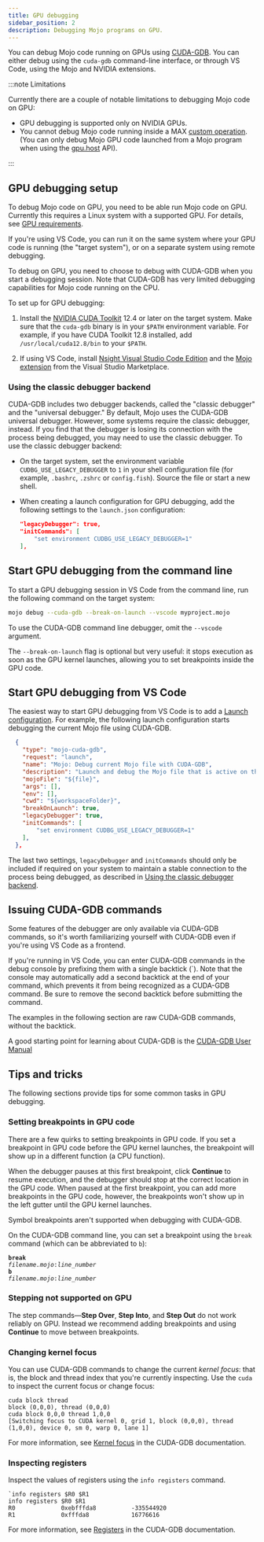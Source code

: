 ```yaml
---
title: GPU debugging
sidebar_position: 2
description: Debugging Mojo programs on GPU.
---
```


You can debug Mojo code running on GPUs using
[CUDA-GDB](https://docs.nvidia.com/cuda/cuda-gdb/index.html#). You can either
debug using the `cuda-gdb` command-line interface, or through VS Code, using the
Mojo and NVIDIA extensions.

:::note Limitations

Currently there are a couple of notable limitations to debugging Mojo code on
GPU:

- GPU debugging is supported only on NVIDIA GPUs.
- You cannot debug Mojo code running inside a MAX
  [custom operation](/max/custom-ops/). (You can only debug Mojo GPU code
  launched from a Mojo program when using the
  [gpu.host](/mojo/stdlib/gpu/host/) API).

:::

## GPU debugging setup

To debug Mojo code on GPU, you need to be able run Mojo code on GPU. Currently
this requires a Linux system with a supported GPU. For details, see
[GPU requirements](/max/faq/#gpu-requirements).

If you're using VS Code, you can run it on the same system where your GPU code
is running (the "target system"), or on a separate system using remote
debugging.

To debug on GPU, you need to choose to debug with CUDA-GDB when you start a
debugging session. Note that CUDA-GDB has very limited debugging capabilities
for Mojo code running on the CPU.

To set up for GPU debugging:

1. Install the [NVIDIA CUDA Toolkit](https://developer.nvidia.com/cuda-toolkit)
   12.4 or later on the target system. Make sure that the `cuda-gdb`
   binary is in your `$PATH` environment variable. For example, if you have CUDA
   Toolkit 12.8 installed, add `/usr/local/cuda12.8/bin` to your `$PATH`.

2. If using VS Code, install
   [Nsight Visual Studio Code Edition](https://marketplace.visualstudio.com/items?itemName=nvidia.nsight-vscode-edition)
   and the
   [Mojo extension](https://marketplace.visualstudio.com/items?itemName=modular-mojotools.vscode-mojo)
   from the Visual Studio Marketplace.

### Using the classic debugger backend

CUDA-GDB includes two debugger backends, called the "classic debugger" and
the "universal debugger." By default, Mojo uses the CUDA-GDB universal debugger.
However, some systems require the classic debugger, instead. If you find that the
debugger is losing its connection with the process being debugged, you may need
to use the classic debugger. To use the classic debugger backend:

- On the target system, set the environment variable
  `CUDBG_USE_LEGACY_DEBUGGER` to `1` in your shell configuration file (for
  example, `.bashrc`, `.zshrc` or `config.fish`). Source the file or start a
  new shell.

- When creating a launch configuration for GPU debugging, add the following
  settings to the `launch.json` configuration:

  ```json
  "legacyDebugger": true,
  "initCommands": [
      "set environment CUDBG_USE_LEGACY_DEBUGGER=1"
  ],
  ```

## Start GPU debugging from the command line

To start a GPU debugging session in VS Code from the command line, run the
following command on the target system:

```bash
mojo debug --cuda-gdb --break-on-launch --vscode myproject.mojo
```

To use the CUDA-GDB command line debugger, omit the `--vscode` argument.

The `--break-on-launch` flag is optional but very useful: it stops execution as
soon as the GPU kernel launches, allowing you to set breakpoints inside the GPU
code.

## Start GPU debugging from VS Code

The easiest way to start GPU debugging from VS Code is to add a
[Launch configuration](#launch-configurations). For example, the following
launch configuration starts debugging the current Mojo file using CUDA-GDB.

```json
  {
    "type": "mojo-cuda-gdb",
    "request": "launch",
    "name": "Mojo: Debug current Mojo file with CUDA-GDB",
    "description": "Launch and debug the Mojo file that is active on the editor when the debug session starts, using CUDA-GDB.",
    "mojoFile": "${file}",
    "args": [],
    "env": [],
    "cwd": "${workspaceFolder}",
    "breakOnLaunch": true,
    "legacyDebugger": true,
    "initCommands": [
        "set environment CUDBG_USE_LEGACY_DEBUGGER=1"
    ],
  },
```

The last two settings, `legacyDebugger` and `initCommands` should only be
included if required on your system to maintain a stable connection to the
process being debugged, as described in
[Using the classic debugger backend](#using-the-classic-debugger-backend).

## Issuing CUDA-GDB commands

Some features of the debugger are only available via CUDA-GDB commands, so it's
worth familiarizing yourself with CUDA-GDB even if you're using VS Code as a
frontend.

If you're running in VS Code, you can enter CUDA-GDB commands in the debug
console by prefixing them with a single backtick (`). Note that the console may
automatically add a second backtick at the end of your command, which prevents
it from being recognized as a CUDA-GDB command. Be sure to remove the second
backtick before submitting the command.

The examples in the following section are raw CUDA-GDB commands, without the
backtick.

A good starting point for learning about CUDA-GDB is the
[CUDA-GDB User Manual](https://docs.nvidia.com/cuda/cuda-gdb/index.html#)

## Tips and tricks

The following sections provide tips for some common tasks in GPU debugging.

### Setting breakpoints in GPU code

There are a few quirks to setting breakpoints in GPU code. If you set a
breakpoint in GPU code before the GPU kernel launches, the breakpoint will show
up in a different function (a CPU function).

When the debugger pauses at this first breakpoint, click **Continue** to resume
execution, and the debugger should stop at the correct location in the GPU code.
When paused at the first breakpoint, you can add more breakpoints in the GPU
code, however, the breakpoints won't show up in the left gutter until the GPU
kernel launches.

Symbol breakpoints aren't supported when debugging with CUDA-GDB.

On the CUDA-GDB command line, you can set a breakpoint using the `break`
command (which can be abbreviated to `b`):

<code><strong>break</strong> <var>filename.mojo</var>:<var>line_number</var></code><br/>
<code><strong>b</strong> <var>filename.mojo</var>:<var>line_number</var></code>

### Stepping not supported on GPU

The step commands—**Step Over**, **Step Into**, and **Step Out** do not work
reliably on GPU. Instead we recommend adding breakpoints and using **Continue**
to move between breakpoints.

### Changing kernel focus

You can use CUDA-GDB commands to change the current _kernel focus_: that is,
the block and thread index that you're currently inspecting. Use the `cuda`
to inspect the current focus or change focus:

```plaintext
cuda block thread
block (0,0,0), thread (0,0,0)
cuda block 0,0,0 thread 1,0,0
[Switching focus to CUDA kernel 0, grid 1, block (0,0,0), thread (1,0,0), device 0, sm 0, warp 0, lane 1]
```

For more information, see
[Kernel focus](https://docs.nvidia.com/cuda/cuda-gdb/index.html#kernel-focus) in
the CUDA-GDB documentation.

### Inspecting registers

Inspect the values of registers using the `info registers` command.

```plaintext
`info registers $R0 $R1
info registers $R0 $R1
R0             0xebfffda8          -335544920
R1             0xfffda8            16776616
```

For more information, see
[Registers](https://docs.nvidia.com/cuda/cuda-gdb/index.html#registers) in
the CUDA-GDB documentation.
